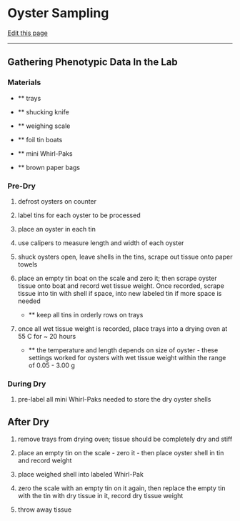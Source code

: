 # Oyster Sampling

[Edit this page](https://github.com/DrK-Lo/lotterhoslabprotocols/edit/main/field_oystersampling.qmd)

------------------------------------------------------------------------

## Gathering Phenotypic Data In the Lab 

### **Materials ** {.unnumbered}

-   ** trays 

-   ** shucking knife 

-   ** weighing scale 

-   ** foil tin boats 

-   ** mini Whirl-Paks

-   ** brown paper bags 

### Pre-Dry 

1.  defrost oysters on counter 

2. label tins for each oyster to be processed 

3. place an oyster in each tin

4. use calipers to measure length and width of each oyster 

5. shuck oysters open, leave shells in the tins, scrape out tissue onto paper towels 

6. place an empty tin boat on the scale and zero it; then scrape oyster tissue onto boat and record wet tissue weight. Once recorded, scrape tissue into tin with shell if space, into new labeled tin if more space is needed 

    -   ** keep all tins in orderly rows on trays

7. once all wet tissue weight is recorded, place trays into a drying oven at 55 C for ~ 20 hours 

    -   ** the temperature and length depends on size of oyster - these settings worked for oysters with wet tissue weight within the range of 0.05 - 3.00 g 

### During Dry 

1. pre-label all mini Whirl-Paks needed to store the dry oyster shells 

## After Dry 

1. remove trays from drying oven; tissue should be completely dry and stiff 

2. place an empty tin on the scale - zero it - then place oyster shell in tin and record weight 

3. place weighed shell into labeled Whirl-Pak 

4. zero the scale with an empty tin on it again, then replace the empty tin with the tin with dry tissue in it, record dry tissue weight 

5. throw away tissue 
